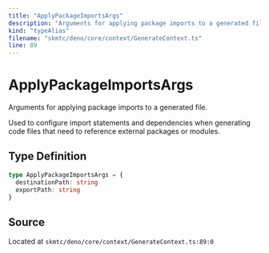 ```yaml
---
title: "ApplyPackageImportsArgs"
description: "Arguments for applying package imports to a generated file."
kind: "typeAlias"
filename: "skmtc/deno/core/context/GenerateContext.ts"
line: 89
---
```


# ApplyPackageImportsArgs

Arguments for applying package imports to a generated file.

Used to configure import statements and dependencies when generating
code files that need to reference external packages or modules.

## Type Definition

```typescript
type ApplyPackageImportsArgs = {
  destinationPath: string
  exportPath: string
}
```

## Source

Located at `skmtc/deno/core/context/GenerateContext.ts:89:0`
